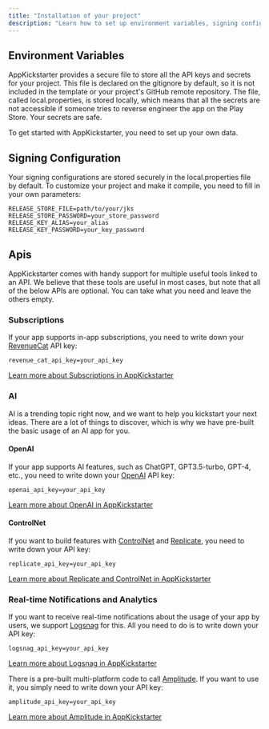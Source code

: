 ```yaml
--- 
title: "Installation of your project"
description: "Learn how to set up environment variables, signing config, and APIs for the AppKickstarter mobile app template, including RevenueCat, OpenAI, Replicate, Logsnag, and Amplitude."  
--- 
```



## Environment Variables

AppKickstarter provides a secure file to store all the API keys and secrets for your project. 
This file is declared on the gitignore by default, so it is not included in the template or your project's GitHub remote repository. 
The file, called local.properties, is stored locally, which means that all the secrets are not accessible if someone tries to reverse engineer the app on the Play Store. 
Your secrets are safe.

To get started with AppKickstarter, you need to set up your own data.


## Signing Configuration

Your signing configurations are stored securely in the local.properties file by default. To customize your project and make it compile, you need to fill in your own parameters:


````
RELEASE_STORE_FILE=path/to/your/jks
RELEASE_STORE_PASSWORD=your_store_password
RELEASE_KEY_ALIAS=your_alias
RELEASE_KEY_PASSWORD=your_key_password
````

## Apis

AppKickstarter comes with handy support for multiple useful tools linked to an API. We believe that these tools are useful in most cases, but note that all of the below APIs are optional. You can take what you need and leave the others empty.

### Subscriptions

If your app supports in-app subscriptions, you need to write down your [RevenueCat](https://www.revenuecat.com/) API key: 

```
revenue_cat_api_key=your_api_key
```
[Learn more about Subscriptions in AppKickstarter](/documentation/subscriptions)
 
### AI 

AI is a trending topic right now, and we want to help you kickstart your next ideas. 
There are a lot of things to discover, which is why we have pre-built the basic usage of an AI app for you. 

#### OpenAI

If your app supports AI features, such as ChatGPT, GPT3.5-turbo, GPT-4, etc., you need to write down your [OpenAI](https://openai.com/) API key:

```
openai_api_key=your_api_key
```
[Learn more about OpenAI in AppKickstarter](/documentation/ai#openai)

#### ControlNet

If you want to build features with [ControlNet](https://github.com/lllyasviel/ControlNet) and [Replicate](https://replicate.com/), you need to write down your API key:

```
replicate_api_key=your_api_key
```

[Learn more about Replicate and ControlNet in AppKickstarter](/documentation/ai#replicate)

### Real-time Notifications and Analytics

If you want to receive real-time notifications about the usage of your app by users, we support [Logsnag](https://logsnag.com/) for this. All you need to do is to write down your API key:

```
logsnag_api_key=your_api_key
```

[Learn more about Logsnag in AppKickstarter](/documentation/analytics#logsnag)

There is a pre-built multi-platform code to call [Amplitude](https://amplitude.com). 
If you want to use it, you simply need to write down your API key:

```
amplitude_api_key=your_api_key
```

[Learn more about Amplitude in AppKickstarter](/documentation/analytics#amplitude)
